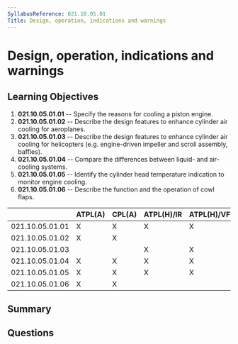 ```yaml
---
SyllabusReference: 021.10.05.01
Title: Design, operation, indications and warnings
---
```


# Design, operation, indications and warnings

## Learning Objectives

1. **021.10.05.01.01** -- Specify the reasons for cooling a piston engine.
2. **021.10.05.01.02** -- Describe the design features to enhance cylinder air
   cooling for aeroplanes.
3. **021.10.05.01.03** -- Describe the design features to enhance cylinder air
   cooling for helicopters (e.g. engine-driven impeller and scroll assembly,
   baffles).
4. **021.10.05.01.04** -- Compare the differences between liquid- and air-cooling
   systems.
5. **021.10.05.01.05** -- Identify the cylinder head temperature indication to
   monitor engine cooling.
6. **021.10.05.01.06** -- Describe the function and the operation of cowl flaps.

|                 | ATPL(A) | CPL(A) | ATPL(H)/IR | ATPL(H)/VFR | CPL(H) | IR  | CBIR(A) |
| --------------- | ------- | ------ | ---------- | ----------- | ------ | --- | ------- |
| 021.10.05.01.01 | X       | X      | X          | X           | X      |     |         |
| 021.10.05.01.02 | X       | X      |            |             |        |     |         |
| 021.10.05.01.03 |         |        | X          | X           | X      |     |         |
| 021.10.05.01.04 | X       | X      | X          | X           | X      |     |         |
| 021.10.05.01.05 | X       | X      | X          | X           | X      |     |         |
| 021.10.05.01.06 | X       | X      |            |             |        |     |         |

## Summary

## Questions
